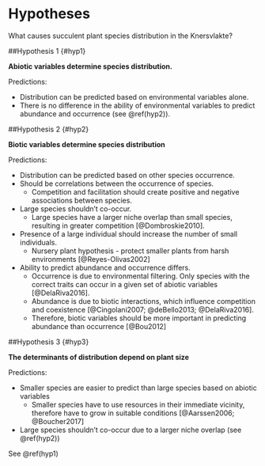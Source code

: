 # Hypotheses {#hyp}

What causes succulent plant species distribution in the Knersvlakte? 


##Hypothesis 1 {#hyp1}

**Abiotic variables determine species distribution.**

Predictions:

* Distribution can be predicted based on environmental variables alone.
* There is no difference in the ability of environmental variables to predict abundance and occurrence (see \@ref(hyp2)).

##Hypothesis 2 {#hyp2}

**Biotic variables determine species distribution**

Predictions:

* Distribution can be predicted based on other species occurrence.
* Should be correlations between the occurrence of species.
    * Competition and facilitation should create positive and negative associations between species.
* Large species shouldn't co-occur.
    *  Large species have a larger niche overlap than small species, resulting in greater competition [@Dombroskie2010].    
* Presence of a large individual should increase the number of small individuals.
    * Nursery plant hypothesis - protect smaller plants from harsh environments [@Reyes-Olivas2002]
* Ability to predict abundance and occurrence differs.
    * Occurrence is due to environmental filtering. Only species with the correct traits can occur in a given set of abiotic variables [@DelaRiva2016].
    * Abundance is due to biotic interactions, which influence competition and coexistence [@Cingolani2007; @deBello2013; @DelaRiva2016].
    * Therefore, biotic variables should be more important in predicting abundance than occurrence [@Bou2012]

##Hypothesis 3 {#hyp3}

**The determinants of distribution depend on plant size**

Predictions:

* Smaller species are easier to predict than large species based on abiotic variables
    * Smaller species have to use resources in their immediate vicinity, therefore have to grow in suitable conditions [@Aarssen2006; @Boucher2017]
* Large species shouldn't co-occur due to a larger niche overlap (see \@ref(hyp2))

See \@ref(hyp1)






